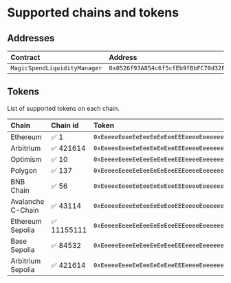 # Supported chains and tokens

## Addresses

| Contract   | Address |
| :------ | :------ |
| `MagicSpendLiquidityManager`      |  `0x0526f93A854c6f5cfEb9fBbFC70d32Fc4F46F182` |

## Tokens

List of supported tokens on each chain.

| Chain   | Chain id | Token | Tag |
| :------ | :------ | :------ | :------ |
| Ethereum     | ✅ 1	| `0xEeeeeEeeeEeEeeEeEeEeeEEEeeeeEeeeeeeeEEeE` |  `eth` |
| Arbitrium     | ✅ 421614	| `0xEeeeeEeeeEeEeeEeEeEeeEEEeeeeEeeeeeeeEEeE` |  `eth` |
| Optimism     | ✅ 10	| `0xEeeeeEeeeEeEeeEeEeEeeEEEeeeeEeeeeeeeEEeE` |  `eth` |
| Polygon     | ✅ 137	| `0xEeeeeEeeeEeEeeEeEeEeeEEEeeeeEeeeeeeeEEeE` |  `pol` |
| BNB Chain     | ✅ 56	| `0xEeeeeEeeeEeEeeEeEeEeeEEEeeeeEeeeeeeeEEeE` |  `bnb` |
| Avalanche C-Chain     | ✅ 43114	| `0xEeeeeEeeeEeEeeEeEeEeeEEEeeeeEeeeeeeeEEeE` |  `avax` |
| Ethereum Sepolia     | ✅ 11155111	| `0xEeeeeEeeeEeEeeEeEeEeeEEEeeeeEeeeeeeeEEeE` |  `testnet-eth` |
| Base Sepolia     | ✅ 84532	| `0xEeeeeEeeeEeEeeEeEeEeeEEEeeeeEeeeeeeeEEeE` |  `testnet-eth` |
| Arbitrium Sepolia     | ✅ 421614	| `0xEeeeeEeeeEeEeeEeEeEeeEEEeeeeEeeeeeeeEEeE` |  `testnet-eth` |
